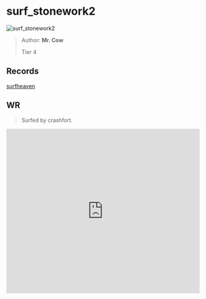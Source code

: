 
# surf_stonework2

![surf_stonework2](https://raw.githubusercontent.com/Sayt123/SurfMapPics/Maps-and-bonuses/csgo/surf_stonework2.jpg)

> Author: **Mr. Cow**
>
> Tier 4

## Records

[surfheaven](https://surfheaven.eu/map/surf_stonework2)

## WR

> Surfed by crashfort.

<iframe
width="100%"
height="430"
src="https://www.youtube.com/embed/VZrvzyh4y_M"
frameborder="0"
allow="accelerometer; autoplay; clipboard-write; encrypted-media; gyroscope; picture-in-picture"
allowFullScreen
/>

```md

[Surf Timer] - crashfort finished in 01:02:34 (WR -00:01:40). Improving by 00:14:36
[Surf Timer] - crashfort beat the map record! Rank: 1/1013


```
                